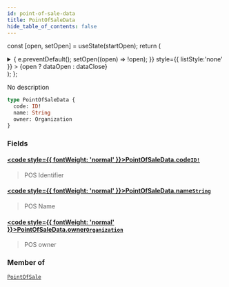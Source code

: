 ```yaml
---
id: point-of-sale-data
title: PointOfSaleData
hide_table_of_contents: false
---
```






const [open, setOpen] = useState(startOpen);
return (
<details {...(open ? { open: true } : {})} className="details" style={{ border:'none', boxShadow:'none', background:'var(--ifm-background-color)' }}>
<summary
onClick={(e) => {
e.preventDefault();
setOpen((open) => !open);
}}
style={{ listStyle:'none' }} >
{open ? dataOpen : dataClose}
</summary>
{open && children}
</details>
);
};

No description

```graphql
type PointOfSaleData {
  code: ID!
  name: String
  owner: Organization
}
```

### Fields

#### [<code style={{ fontWeight: 'normal' }}>PointOfSaleData.<b>code</b></code>](#)<Bullet />[`ID!`](/api/scalars/id) <Badge class="badge badge--secondary" text="non-null"/> <Badge class="badge badge--secondary" text="scalar"/>

> POS Identifier

#### [<code style={{ fontWeight: 'normal' }}>PointOfSaleData.<b>name</b></code>](#)<Bullet />[`String`](/api/scalars/string) <Badge class="badge badge--secondary" text="scalar"/>

> POS Name

#### [<code style={{ fontWeight: 'normal' }}>PointOfSaleData.<b>owner</b></code>](#)<Bullet />[`Organization`](/api/objects/organization) <Badge class="badge badge--secondary" text="object"/>

> POS owner

### Member of

[`PointOfSale`](/api/objects/point-of-sale) <Badge class="badge badge--secondary" text="object"/>
